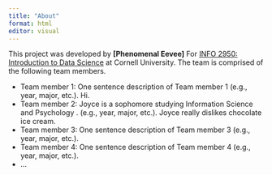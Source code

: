 ```yaml
---
title: "About"
format: html
editor: visual
---
```


This project was developed by **\[Phenomenal Eevee\]** For [INFO 2950: Introduction to Data Science](https://info2950.infosci.cornell.edu) at Cornell University. The team is comprised of the following team members.

-   Team member 1: One sentence description of Team member 1 (e.g., year, major, etc.). Hi.
-   Team member 2: Joyce is a sophomore studying Information Science and Psychology . (e.g., year, major, etc.). Joyce really dislikes chocolate ice cream.
-   Team member 3: One sentence description of Team member 3 (e.g., year, major, etc.).
-   Team member 4: One sentence description of Team member 4 (e.g., year, major, etc.).
-   ...
